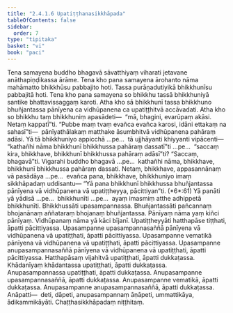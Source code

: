```yaml
---
title: "2.4.1.6 Upatiṭṭhanasikkhāpada"
tableOfContents: false
sidebar:
  order: 7
type: "tipitaka"
basket: "vi"
book: "paci"
---
```



<DynamicBreadcrumb />

<Division number="815" book="paci">

<Paragraph number="2610" book="paci">
Tena samayena buddho bhagavā sāvatthiyaṃ viharati jetavane anāthapiṇḍikassa ārāme. Tena kho pana samayena ārohanto nāma mahāmatto bhikkhūsu pabbajito hoti. Tassa purāṇadutiyikā bhikkhunīsu pabbajitā hoti. Tena kho pana samayena so bhikkhu tassā bhikkhuniyā santike bhattavissaggaṃ karoti. Atha kho sā bhikkhunī tassa bhikkhuno bhuñjantassa pānīyena ca vidhūpanena ca upatiṭṭhitvā accāvadati. Atha kho so bhikkhu taṃ bhikkhuniṃ apasādeti—  “mā, bhagini, evarūpaṃ akāsi. Netaṃ kappatī”ti. “Pubbe maṃ tvaṃ evañca evañca karosi, idāni ettakaṃ na sahasī”ti—  pānīyathālakaṃ matthake āsumbhitvā vidhūpanena pahāraṃ adāsi.
</Paragraph>

<Paragraph number="2611" book="paci">
Yā tā bhikkhuniyo appicchā …pe…  tā ujjhāyanti khiyyanti vipācenti—  “kathañhi nāma bhikkhunī bhikkhussa pahāraṃ dassatī”ti …pe…  “saccaṃ kira, bhikkhave, bhikkhunī bhikkhussa pahāraṃ adāsī”ti? “Saccaṃ, bhagavā”ti. Vigarahi buddho bhagavā …pe…  kathañhi nāma, bhikkhave, bhikkhunī bhikkhussa pahāraṃ dassati. Netaṃ, bhikkhave, appasannānaṃ vā pasādāya …pe…  evañca pana, bhikkhave, bhikkhuniyo imaṃ sikkhāpadaṃ uddisantu—
</Paragraph>

</Division>
<Division number="816" book="paci">

<Paragraph number="2612" book="paci">
<Emphasis>“Yā pana bhikkhunī bhikkhussa bhuñjantassa pānīyena vā vidhūpanena vā upatiṭṭheyya, pācittiyan”</Emphasis>ti. (*6*:<Emphasis>61</Emphasis>)
</Paragraph>

</Division>
<Division number="817" book="paci">

<Paragraph number="2613" book="paci">
<Emphasis>Yā panā</Emphasis>ti yā yādisā …pe…  <Emphasis>bhikkhunī</Emphasis>ti …pe…  ayaṃ imasmiṃ atthe adhippetā bhikkhunīti.
</Paragraph>

<Paragraph number="2614" book="paci">
<Emphasis>Bhikkhussā</Emphasis>ti upasampannassa.
</Paragraph>

<Paragraph number="2615" book="paci">
<Emphasis>Bhuñjantassā</Emphasis>ti pañcannaṃ bhojanānaṃ aññataraṃ bhojanaṃ bhuñjantassa.
</Paragraph>

<Paragraph number="2616" book="paci">
<Emphasis>Pānīyaṃ</Emphasis> nāma yaṃ kiñci pānīyaṃ.
</Paragraph>

<Paragraph number="2617" book="paci">
<Emphasis>Vidhūpanaṃ</Emphasis> nāma yā kāci bījanī.
</Paragraph>

<Paragraph number="2618" book="paci">
<Emphasis>Upatiṭṭheyyā</Emphasis>ti hatthapāse tiṭṭhati, āpatti pācittiyassa.
</Paragraph>

</Division>
<Division number="818" book="paci">

<Paragraph number="2619" book="paci">
Upasampanne upasampannasaññā pānīyena vā vidhūpanena vā upatiṭṭhati, āpatti pācittiyassa. Upasampanne vematikā pānīyena vā vidhūpanena vā upatiṭṭhati, āpatti pācittiyassa. Upasampanne anupasampannasaññā pānīyena vā vidhūpanena vā upatiṭṭhati, āpatti pācittiyassa.
</Paragraph>

<Paragraph number="2620" book="paci">
Hatthapāsaṃ vijahitvā upatiṭṭhati, āpatti dukkaṭassa. Khādanīyaṃ khādantassa upatiṭṭhati, āpatti dukkaṭassa. Anupasampannassa upatiṭṭhati, āpatti dukkaṭassa. Anupasampanne upasampannasaññā, āpatti dukkaṭassa. Anupasampanne vematikā, āpatti dukkaṭassa. Anupasampanne anupasampannasaññā, āpatti dukkaṭassa.
</Paragraph>

</Division>
<Division number="819" book="paci">

<Paragraph number="2621" book="paci">
Anāpatti—  deti, dāpeti, anupasampannaṃ āṇāpeti, ummattikāya, ādikammikāyāti.

</Paragraph>
</Division>

<Paragraph number="2622" type="center" book="paci">
Chaṭṭhasikkhāpadaṃ niṭṭhitaṃ.
</Paragraph>